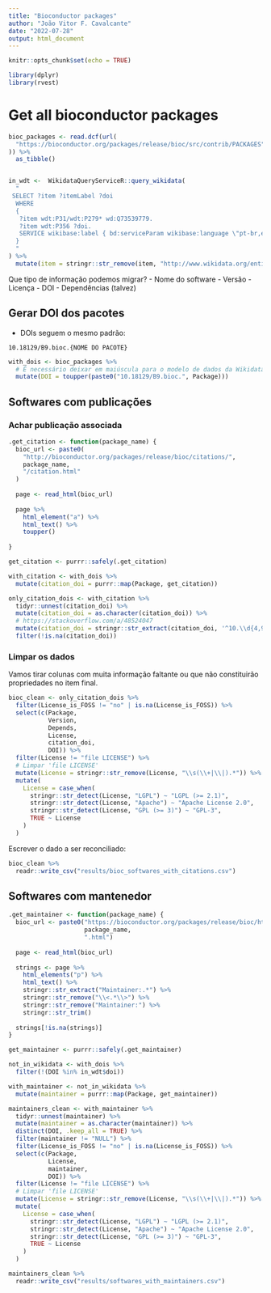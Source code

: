 ```yaml
---
title: "Bioconductor packages"
author: "João Vitor F. Cavalcante"
date: "2022-07-28"
output: html_document
---
```


```r
knitr::opts_chunk$set(echo = TRUE)
```

```r
library(dplyr)
library(rvest)
```

# Get all bioconductor packages

```r

bioc_packages <- read.dcf(url(
  "https://bioconductor.org/packages/release/bioc/src/contrib/PACKAGES"
)) %>%
  as_tibble()


in_wdt <-  WikidataQueryServiceR::query_wikidata(
  "
 SELECT ?item ?itemLabel ?doi
  WHERE
  {
   ?item wdt:P31/wdt:P279* wd:Q73539779.
   ?item wdt:P356 ?doi.
   SERVICE wikibase:label { bd:serviceParam wikibase:language \"pt-br,en\". }
  }
  "
) %>%
  mutate(item = stringr::str_remove(item, "http://www.wikidata.org/entity/"))

```

Que tipo de informação podemos migrar?
- Nome do software
- Versão
- Licença
- DOI
- Dependências (talvez)

## Gerar DOI dos pacotes

- DOIs seguem o mesmo padrão:

`10.18129/B9.bioc.{NOME DO PACOTE}`


```r
with_dois <- bioc_packages %>% 
  # É necessário deixar em maiúscula para o modelo de dados da Wikidata
  mutate(DOI = toupper(paste0("10.18129/B9.bioc.", Package)))
```

## Softwares com publicações

### Achar publicação associada

```r

.get_citation <- function(package_name) {
  bioc_url <- paste0(
    "http://bioconductor.org/packages/release/bioc/citations/",
    package_name,
    "/citation.html"
  )
  
  page <- read_html(bioc_url)
  
  page %>%
    html_element("a") %>%
    html_text() %>%
    toupper()
  
}

get_citation <- purrr::safely(.get_citation)

with_citation <- with_dois %>% 
  mutate(citation_doi = purrr::map(Package, get_citation))

only_citation_dois <- with_citation %>%
  tidyr::unnest(citation_doi) %>%
  mutate(citation_doi = as.character(citation_doi)) %>%
  # https://stackoverflow.com/a/48524047
  mutate(citation_doi = stringr::str_extract(citation_doi, '^10.\\d{4,9}/[-._;()/:A-Z0-9]+$')) %>% 
  filter(!is.na(citation_doi))
```


### Limpar os dados

Vamos tirar colunas com muita informação faltante ou que não constituirão propriedades no item final.

```r
bioc_clean <- only_citation_dois %>%
  filter(License_is_FOSS != "no" | is.na(License_is_FOSS)) %>%
  select(c(Package,
           Version,
           Depends,
           License,
           citation_doi,
           DOI)) %>%
  filter(License != "file LICENSE") %>%
  # Limpar 'file LICENSE'
  mutate(License = stringr::str_remove(License, "\\s(\\+|\\|).*")) %>%
  mutate(
    License = case_when(
      stringr::str_detect(License, "LGPL") ~ "LGPL (>= 2.1)",
      stringr::str_detect(License, "Apache") ~ "Apache License 2.0",
      stringr::str_detect(License, "GPL (>= 3)") ~ "GPL-3",
      TRUE ~ License
    )
  )
```

Escrever o dado a ser reconciliado:

```r
bioc_clean %>% 
  readr::write_csv("results/bioc_softwares_with_citations.csv")
```







## Softwares com mantenedor

```r
.get_maintainer <- function(package_name) {
  bioc_url <- paste0("https://bioconductor.org/packages/release/bioc/html/",
                     package_name,
                     ".html")
  
  page <- read_html(bioc_url)
  
  strings <- page %>%
    html_elements("p") %>%
    html_text() %>%
    stringr::str_extract("Maintainer:.*") %>%
    stringr::str_remove("\\<.*\\>") %>%
    stringr::str_remove("Maintainer:") %>%
    stringr::str_trim()
  
  strings[!is.na(strings)]
}

get_maintainer <- purrr::safely(.get_maintainer)

```

```r
not_in_wikidata <- with_dois %>% 
  filter(!(DOI %in% in_wdt$doi))

with_maintainer <- not_in_wikidata %>% 
  mutate(maintainer = purrr::map(Package, get_maintainer))
```


```r
maintainers_clean <- with_maintainer %>%
  tidyr::unnest(maintainer) %>%
  mutate(maintainer = as.character(maintainer)) %>% 
  distinct(DOI, .keep_all = TRUE) %>% 
  filter(maintainer != "NULL") %>% 
  filter(License_is_FOSS != "no" | is.na(License_is_FOSS)) %>%
  select(c(Package,
           License,
           maintainer,
           DOI)) %>%
  filter(License != "file LICENSE") %>%
  # Limpar 'file LICENSE'
  mutate(License = stringr::str_remove(License, "\\s(\\+|\\|).*")) %>%
  mutate(
    License = case_when(
      stringr::str_detect(License, "LGPL") ~ "LGPL (>= 2.1)",
      stringr::str_detect(License, "Apache") ~ "Apache License 2.0",
      stringr::str_detect(License, "GPL (>= 3)") ~ "GPL-3",
      TRUE ~ License
    )
  )
```

```r
maintainers_clean %>% 
  readr::write_csv("results/softwares_with_maintainers.csv")
```


